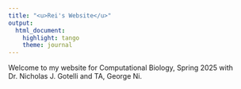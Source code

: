 ```yaml
---
title: "<u>Rei's Website</u>"
output:
  html_document:
    highlight: tango
    theme: journal
---
```



Welcome to my website for Computational Biology, Spring 2025 with Dr. Nicholas J. Gotelli and TA, George Ni.
